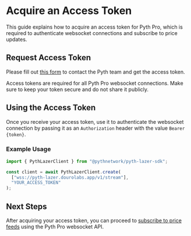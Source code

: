 
# Acquire an Access Token

This guide explains how to acquire an access token for Pyth Pro, which is required to authenticate websocket connections and subscribe to price updates.

## Request Access Token

Please fill out [this form](https://tally.so/r/3xG8E5) to contact the Pyth team and get the access token.

<Callout type="info">
  Access tokens are required for all Pyth Pro websocket connections. Make sure
  to keep your token secure and do not share it publicly.
</Callout>

## Using the Access Token

Once you receive your access token, use it to authenticate the websocket connection by passing it as an `Authorization` header with the value `Bearer {token}`.

### Example Usage

```js copy
import { PythLazerClient } from "@pythnetwork/pyth-lazer-sdk";

const client = await PythLazerClient.create(
  ["wss://pyth-lazer.dourolabs.app/v1/stream"],
  "YOUR_ACCESS_TOKEN"
);
```

## Next Steps

After acquiring your access token, you can proceed to [subscribe to price feeds](./subscribe-price-updates.mdx) using the Pyth Pro websocket API.
